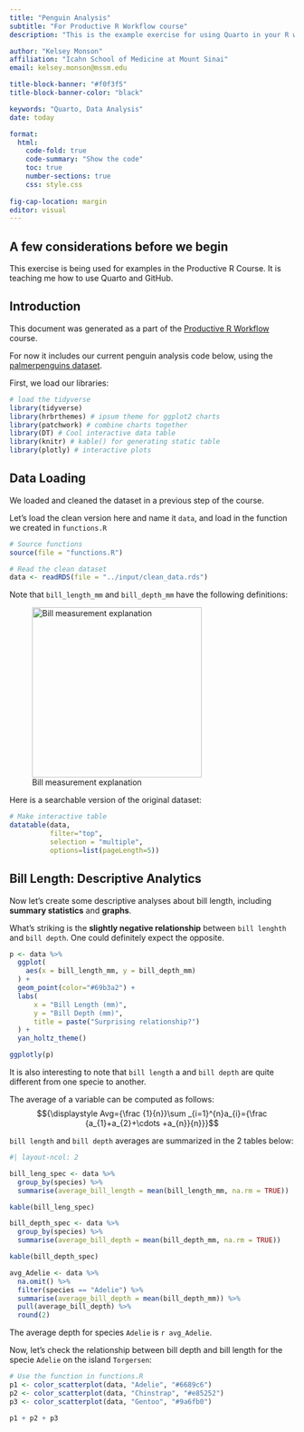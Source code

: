 ```yaml
---
title: "Penguin Analysis"
subtitle: "For Productive R Workflow course"
description: "This is the example exercise for using Quarto in your R workflow"

author: "Kelsey Monson"
affiliation: "Icahn School of Medicine at Mount Sinai"
email: kelsey.monson@mssm.edu

title-block-banner: "#f0f3f5"
title-block-banner-color: "black"

keywords: "Quarto, Data Analysis"
date: today

format: 
  html: 
    code-fold: true
    code-summary: "Show the code"
    toc: true
    number-sections: true
    css: style.css
    
fig-cap-location: margin
editor: visual
---
```


::: {.callout-note collapse="true" appearance="minimal"}
## A few considerations before we begin

This exercise is being used for examples in the Productive R Course. It is teaching me how to use Quarto and GitHub.
:::

## Introduction

This document was generated as a part of the [Productive R Workflow](https://www.productive-r-workflow.com/) course.

For now it includes our current penguin analysis code below, using the [palmerpenguins dataset](https://allisonhorst.github.io/palmerpenguins/).

First, we load our libraries:

```r
# load the tidyverse
library(tidyverse)
library(hrbrthemes) # ipsum theme for ggplot2 charts
library(patchwork) # combine charts together
library(DT) # Cool interactive data table
library(knitr) # kable() for generating static table
library(plotly) # interactive plots

```

## Data Loading

We loaded and cleaned the dataset in a previous step of the course.

Let's load the clean version here and name it `data`, and load in the function we created in `functions.R`

```r
# Source functions
source(file = "functions.R")

# Read the clean dataset
data <- readRDS(file = "../input/clean_data.rds")

```

Note that `bill_length_mm` and `bill_depth_mm` have the following definitions:

![Bill measurement explanation](asset/culmen_depth.png){width="300"}

Here is a searchable version of the original dataset:

```r
# Make interactive table
datatable(data, 
          filter="top",
          selection = "multiple",
          options=list(pageLength=5))
```

## Bill Length: Descriptive Analytics

Now let's create some descriptive analyses about bill length, including **summary statistics** and **graphs**.

What's striking is the **slightly negative relationship** between `bill lenghth` and `bill depth`. One could definitely expect the opposite.

```r

p <- data %>%
  ggplot(
    aes(x = bill_length_mm, y = bill_depth_mm)
  ) +
  geom_point(color="#69b3a2") +
  labs(
      x = "Bill Length (mm)",
      y = "Bill Depth (mm)",
      title = paste("Surprising relationship?")
  ) + 
  yan_holtz_theme()

ggplotly(p)
```

It is also interesting to note that `bill length` a and `bill depth` are quite different from one specie to another.

The average of a variable can be computed as follows: $${\displaystyle Avg={\frac {1}{n}}\sum _{i=1}^{n}a_{i}={\frac {a_{1}+a_{2}+\cdots +a_{n}}{n}}}$$

`bill length` and `bill depth` averages are summarized in the 2 tables below:

```r
#| layout-ncol: 2

bill_leng_spec <- data %>%
  group_by(species) %>%
  summarise(average_bill_length = mean(bill_length_mm, na.rm = TRUE))

kable(bill_leng_spec)

bill_depth_spec <- data %>%
  group_by(species) %>%
  summarise(average_bill_depth = mean(bill_depth_mm, na.rm = TRUE))

kable(bill_depth_spec)

avg_Adelie <- data %>%
  na.omit() %>%
  filter(species == "Adelie") %>%
  summarise(average_bill_depth = mean(bill_depth_mm)) %>%
  pull(average_bill_depth) %>%
  round(2)

```

The average depth for species `Adelie` is `r avg_Adelie`.

Now, let's check the relationship between bill depth and bill length for the specie `Adelie` on the island `Torgersen`:

```r
# Use the function in functions.R
p1 <- color_scatterplot(data, "Adelie", "#6689c6")
p2 <- color_scatterplot(data, "Chinstrap", "#e85252")
p3 <- color_scatterplot(data, "Gentoo", "#9a6fb0")

p1 + p2 + p3
```
